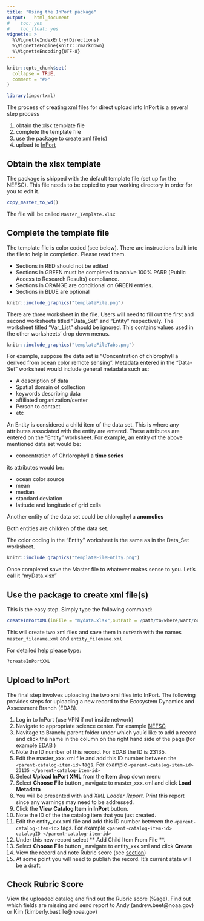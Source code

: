 ```yaml
---
title: "Using the InPort package"
output:   html_document
#    toc: yes
#    toc_float: yes
vignette: >
  %\VignetteIndexEntry{Directions}
  %\VignetteEngine{knitr::rmarkdown}
  %\VignetteEncoding{UTF-8}
---
```


```r
knitr::opts_chunk$set(
  collapse = TRUE,
  comment = "#>"
)
```

```r
library(inportxml)
```

The process of creating xml files for direct upload into InPort is a several step process

1. obtain the xlsx template file
1. complete the template file
1. use the package to create xml file(s)
1. upload to [InPort](https://inport.nmfs.noaa.gov/inport/)

## Obtain the xlsx template
The package is shipped with the default template file (set up for the NEFSC). This file needs to be copied to your working directory in order for you to edit it.

``` r
copy_master_to_wd()
```

The file will be called `Master_Template.xlsx`

## Complete the template file
The template file is color coded (see below).
There are instructions built into the file to help in completion. Please read them.

* Sections in RED should not be edited
* Sections in GREEN must be completed to achive 100% PARR (Public Access to Research Results) compliance.
* Sections in ORANGE are conditional on GREEN entries.
* Sections in BLUE are optional

```r
knitr::include_graphics("templateFile.png")
```


There are three worksheet in the file. Users will need to fill out the first and second worksheets titled "Data_Set" and "Entity" respectively. The worksheet titled "Var_List" should be ignored. This contains values used in the other worksheets' drop down menus.

```r
knitr::include_graphics("templateFileTabs.png")
```

For example, suppose the data set is "Concentration of chlorophyll a derived from ocean color remote sensing". Metadata entered in the "Data-Set" worksheet would include general metadata such as:

* A description of data
* Spatial domain of collection
* keywords describing data
* affiliated organization/center
* Person to contact
* etc

An Entity is considered a child item of the data set. This is where any attributes associated with the entity are entered. These attributes are entered on the "Entity" worksheet. For example, an entity of the above mentioned data set would be:

* concentration of Chrlorophyll a **time series**

its attributes would be:

* ocean color source
* mean 
* median
* standard deviation
* latitude and longitude of grid cells

Another entity of the data set could be chlorophyl a **anomolies**

Both entities are children of the data set.

The color coding in the "Entity" worksheet is the same as in the Data_Set worksheet.

```r
knitr::include_graphics("templateFileEntity.png")
```

Once completed save the Master file to whatever makes sense to you. Let's call it "myData.xlsx"

## Use the package to create xml file(s)

This is the easy step. Simply type the following command:

``` r
createInPortXML(inFile = "mydata.xlsx",outPath = /path/to/where/want/output/saved, outFile = "filename.xml")
```

This will create two xml files and save them in `outPath` with the names `master_filename.xml` and `entity_filename.xml` 

For detailed help please type: 

``` r
?createInPortXML
```

## Upload to InPort

The final step involves uploading the two xml files into InPort. The following provides steps for uploading a new record to the Ecosystem Dynamics and Assessment Branch (EDAB).

1. Log in to InPort (use VPN if not inside network)
1. Navigate to appropriate science center. For example [NEFSC](https://inport.nmfs.noaa.gov/inport/hierarchy/1368)
1. Navitage to Branch/ parent folder under which you'd like to add a record and click the name in the column on the right hand side of the page (for example [EDAB](https://inport.nmfs.noaa.gov/inport/item/23135) )
1. Note the ID number of this record. For EDAB the ID is 23135.
1. Edit the master_xxx.xml file and add this ID number between the ```<parent-catalog-item-id>```
tags. For example ```<parent-catalog-item-id> 23135 </parent-catalog-item-id> ```
1. Select **Upload InPort XML** from the **Item** drop down menu
1. Select **Choose File** button , navigate to master_xxx.xml and click **Load Metadata**
1. You will be presented with and *XML Loader Report*. Print this report since any warnings may need to be addressed.
1. Click the **View Catalog Item in InPort** button.
1. Note the ID of the the catalog item that you just created.
1. Edit the entity_xxx.xml file and add this ID number between the ```<parent-catalog-item-id>```
tags. For example ```<parent-catalog-item-id> catalogID </parent-catalog-item-id> ```
1. Under this new record select ** Add Child Item From File **. 
1. Select **Choose File** button , navigate to entity_xxx.xml and click **Create**
1. View the record and note Rubric score (see [section](#rubricScore))
1. At some point you will need to publish the record. It's current state will be a draft.

## Check Rubric Score {#rubricScore}

View the uploaded catalog and find out the Rubric score (%age). Find out which fields are missing and send report to Andy (andrew.beet@noaa.gov) or Kim (kimberly.bastille@noaa.gov)
